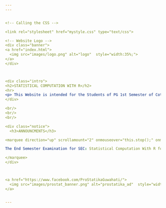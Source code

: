 ```yaml
---
---


<!-- Calling the CSS -->

<link rel="stylesheet" href="mystyle.css" type="text/css">

<!-- Website Logo -->
<div class="banner">
<a href="index.html">
  <img src="images/logo.png" alt="logo"  style="width:35%;">
</a>
</div>



<div class="intro">
<h2>STATISTICAL COMPUTATION WITH R</h2>
<hr>
<p> This Website is intended for the Students of PG 1st Semester of Cotton University. The website will provide course-materials and step-by-step tutorials for **Skill Enhancement Course: Statistical Computation with R**</p>
</div>

<br/>
<br/>
<br/>

<div class="notice">
  <h3>ANNOUNCMENTS</h3>

<marquee direction="up" scrollamount="2" onmouseover="this.stop();" onmouseout="this.start();">  

The End Semester Examination for SEC: Statistical Computation With R for the        Department of Computer Science & IT (MCA) will be held on 10/12/2018 from           11.00AM @ Computer Cell, Library Building. Please contact your department for       details.

</marquee>
</div>



<a href="https://www.facebook.com/ProStatikaGuwahati/">
  <img src="images/prostat_banner.png" alt="prostatika_ad"  style="width:20%;">
</a>


---
```


